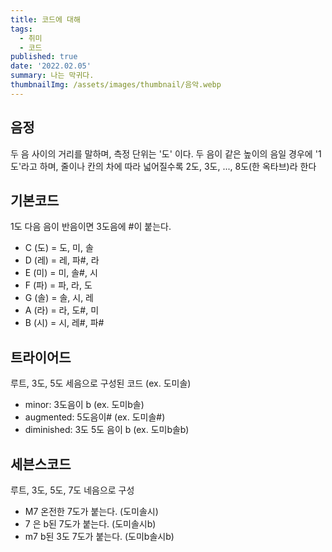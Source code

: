 ```yaml
---
title: 코드에 대해
tags:
  - 취미
  - 코드
published: true
date: '2022.02.05' 
summary: 나는 막귀다.
thumbnailImg: /assets/images/thumbnail/음악.webp
---
```


## 음정 

두 음 사이의 거리를 말하며, 측정 단위는 '도' 이다.
두 음이 같은 높이의 음일 경우에 '1도'라고 하며, 줄이나 칸의 차에 따라 넓어질수록 2도, 3도, ..., 8도(한 옥타브)라 한다

## 기본코드

1도 다음 음이 반음이면 3도음에 #이 붙는다.   

- C (도) = 도, 미, 솔
- D (레) = 레, 파#, 라 
- E (미) = 미, 솔#, 시 
- F (파) = 파, 라, 도
- G (솔) = 솔, 시, 레
- A (라) = 라, 도#, 미 
- B (시) = 시, 레#, 파#

## 트라이어드

루트, 3도, 5도 세음으로 구성된 코드  (ex. 도미솔)

- minor: 3도음이 b (ex. 도미b솔)
- augmented: 5도음이# (ex. 도미솔#)
- diminished: 3도 5도 음이 b (ex. 도미b솔b)

## 세븐스코드

루트, 3도, 5도, 7도 네음으로 구성

- M7 온전한 7도가 붙는다. (도미솔시)
- 7 은 b된 7도가 붙는다. (도미솔시b)
- m7 b된 3도 7도가 붙는다. (도미b솔시b)